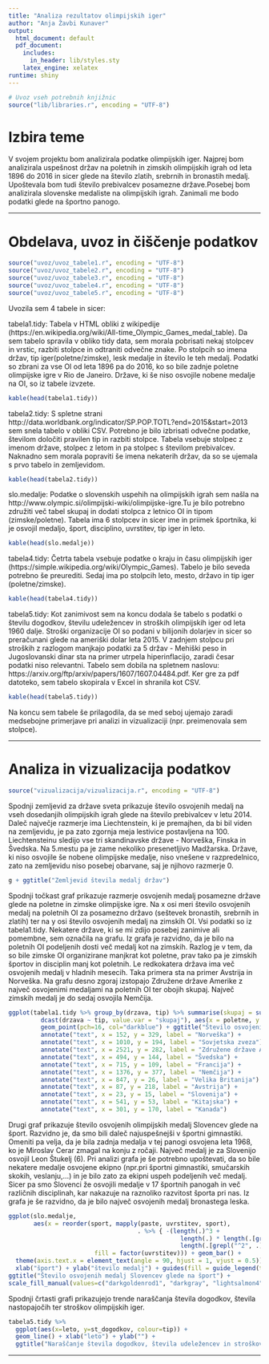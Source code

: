 ```yaml
---
title: "Analiza rezultatov olimpijskih iger"
author: "Anja Žavbi Kunaver"
output:
  html_document: default
  pdf_document:
    includes:
      in_header: lib/styles.sty
    latex_engine: xelatex
runtime: shiny
---
```


```r
# Uvoz vseh potrebnih knjižnic
source("lib/libraries.r", encoding = "UTF-8")
```

# Izbira teme

V svojem projektu bom analizirala podatke olimpijskih iger. Najprej bom analizirala uspešnost držav na poletnih in zimskih olimpijskih igrah od leta 1896 do 2016 in sicer glede na število zlatih, srebrnih in bronastih medalj. Upoštevala bom tudi število prebivalcev posamezne države.Posebej bom analizirala slovenske medaliste na olimpijskih igrah. Zanimali me bodo podatki glede na športno panogo.

***

# Obdelava, uvoz in čiščenje podatkov

```r
source("uvoz/uvoz_tabele1.r", encoding = "UTF-8")
source("uvoz/uvoz_tabele2.r", encoding = "UTF-8")
source("uvoz/uvoz_tabele3.r", encoding = "UTF-8")
source("uvoz/uvoz_tabele4.r", encoding = "UTF-8")
source("uvoz/uvoz_tabele5.r", encoding = "UTF-8")
```

Uvozila sem 4 tabele in sicer:

tabela1.tidy: Tabela v HTML obliki z wikipedije (https://en.wikipedia.org/wiki/All-time_Olympic_Games_medal_table).
Da sem tabelo spravila v obliko tidy data, sem morala pobrisati nekaj stolpcev in vrstic, razbiti stolpce in odtraniti odvečne znake. Po stolpcih so imena držav, tip iger(poletne/zimske), lesk medalje in število le teh medalj. Podatki so zbrani za vse OI od leta 1896 pa do 2016, ko so bile zadnje poletne olimpijske igre v Rio de Janeiro. Države, ki še niso osvojile nobene medalje na OI, so iz tabele izvzete.

```r
kable(head(tabela1.tidy))
```

tabela2.tidy: S spletne strani http://data.worldbank.org/indicator/SP.POP.TOTL?end=2015&start=2013 sem snela tabelo v obliki CSV. Potrebno je bilo izbrisati odvečne podatke, številom določiti pravilen tip in razbiti stolpce. Tabela vsebuje stolpec z imenom države, stolpec z letom in pa stolpec s številom prebivalcev. Naknadno sem morala popraviti še imena nekaterih držav, da so se ujemala s prvo tabelo in zemljevidom.

```r
kable(head(tabela2.tidy))
```

slo.medalje: Podatke o slovenskih uspehih na olimpijskih igrah sem našla na http://www.olympic.si/olimpijski-wiki/olimpijske-igre.Tu je bilo potrebno združiti več tabel skupaj in dodati stolpca z letnico OI in tipom (zimske/poletne). Tabela ima 6 stolpcev in sicer ime in priimek športnika, ki je osvojil medaljo, šport, disciplino, uvrstitev, tip iger in leto.

```r
kable(head(slo.medalje))
```

tabela4.tidy: Četrta tabela vsebuje podatke o kraju in času olimpijskih iger (https://simple.wikipedia.org/wiki/Olympic_Games).
Tabelo je bilo seveda potrebno še preurediti. Sedaj ima po stolpcih leto, mesto, državo in tip iger (poletne/zimske).

```r
kable(head(tabela4.tidy))
```

tabela5.tidy: Kot zanimivost sem na koncu dodala še tabelo s podatki o številu dogodkov, številu udeležencev in stroških olimpijskih iger od leta 1960 dalje. Stroški organizacije OI so podani v bilijonih dolarjev in sicer so preračunani glede na ameriški dolar leta 2015. V zadnjem stolpcu pri stroških z razlogom manjkajo podatki za 5 držav - Mehiški peso in Jugoslovanski dinar sta na primer utrpela hiperinflacijo, zaradi česar podatki niso relevantni.
Tabelo sem dobila na spletnem naslovu: https://arxiv.org/ftp/arxiv/papers/1607/1607.04484.pdf. Ker gre za pdf datoteko, sem tabelo skopirala v Excel in shranila kot CSV.

```r
kable(head(tabela5.tidy))
```

Na koncu sem tabele še prilagodila, da se med seboj ujemajo zaradi medsebojne primerjave pri analizi in vizualizaciji (npr. preimenovala sem stolpce).

***
# Analiza in vizualizacija podatkov

```r
source("vizualizacija/vizualizacija.r", encoding = "UTF-8")
```

Spodnji zemljevid za države sveta prikazuje število osvojenih medalj na vseh dosedanjih olimpijskih igrah glede na število prebivalcev v letu 2014.
Daleč največje razmerje ima Liechtenstein, ki je premajhen, da bi bil viden na zemljevidu, je pa zato zgornja meja lestivice postavljena na 100. Liechtensteinu sledijo vse tri skandinavske države - Norveška, Finska in Švedska. Na 5.mestu pa je zame nekoliko presenetljivo Madžarska.
Države, ki niso osvojile še nobene olimpijske medalje, niso vnešene v razpredelnico, zato na zemljevidu niso posebej obarvane, saj je njihovo razmerje 0.

```r
g + ggtitle("Zemljevid števila medalj držav")
```

Spodnji točkast graf prikazuje razmerje osvojenih medalj posamezne države glede na poletne in zimske olimpijske igre. Na x osi meri število osvojenih medalj na poletnih OI za posamezno državo (seštevek bronastih, srebrnih in zlatih) ter na y osi število osvojenih medalj na zimskih OI. Vsi podatki so iz tabela1.tidy. Nekatere države, ki se mi zdijo posebej zanimive ali pomembne, sem označila na grafu.
Iz grafa je razvidno, da je bilo na poletnih OI podeljenih dosti več medalj kot na zimskih. Razlog je v tem, da so bile zimske OI organizirane manjkrat kot poletne, prav tako pa je zimskih športov in disciplin manj kot poletnih. Le redkokatera država ima več osvojenih medalj v hladnih mesecih. Taka primera sta na primer Avstrija in Norveška.
Na grafu desno zgoraj izstopajo Združene države Amerike z največ osvojenimi medaljami na poletnih OI ter obojih skupaj. Največ zimskih medalj je do sedaj osvojila Nemčija.

```r
ggplot(tabela1.tidy %>% group_by(drzava, tip) %>% summarise(skupaj = sum(stevilo)) %>%
         dcast(drzava ~ tip, value.var = "skupaj"), aes(x = poletne, y = zimske)) +
         geom_point(pch=16, col="darkblue") + ggtitle("Število osvojenih medalj posamezne države") +
         annotate("text", x = 152, y = 329, label = "Norveška") +
         annotate("text", x = 1010, y = 194, label = "Sovjetska zveza") +
         annotate("text", x = 2521, y = 282, label = "Združene države Amerike") +
         annotate("text", x = 494, y = 144, label = "Švedska") +
         annotate("text", x = 715, y = 109, label = "Francija") +
         annotate("text", x = 1376, y = 377, label = "Nemčija") +
         annotate("text", x = 847, y = 26, label = "Velika Britanija") +
         annotate("text", x = 87, y = 218, label = "Avstrija") +
         annotate("text", x = 23, y = 15, label = "Slovenija") +
         annotate("text", x = 541, y = 53, label = "Kitajska") +
         annotate("text", x = 301, y = 170, label = "Kanada")
```

Drugi graf prikazuje število osvojenih olimpijskih medalj Slovencev glede na šport. Razvidno je, da smo bili daleč najuspešnejši v športni gimnastiki. Omeniti pa velja, da je bila zadnja medalja v tej panogi osvojena leta 1968, ko je Miroslav Cerar zmagal na konju z ročaji. Največ medalj je za Slovenijo osvojil Leon Štukelj (6).
Pri analizi grafa je še potrebno upoštevati, da so bile nekatere medalje osvojene ekipno (npr.pri športni gimnastiki, smučarskih skokih, veslanju,...) in je bilo zato za ekipni uspeh podeljenih več medalj.
Sicer pa smo Slovenci že osvojili medalje v 17 športnih panogah in več različnih disciplinah, kar nakazuje na raznoliko razvitost športa pri nas. Iz grafa je še razvidno, da je bilo največ osvojenih medalj bronastega leska.

```r
ggplot(slo.medalje,
       aes(x = reorder(sport, mapply(paste, uvrstitev, sport),
                                    . %>% { -(length(.)^3 +
                                                length(.) * length(.[grepl("^1", .)]) +
                                                length(.[grepl("^2", .)])) }),
                        fill = factor(uvrstitev))) + geom_bar() +
  theme(axis.text.x = element_text(angle = 90, hjust = 1, vjust = 0.5)) +
  xlab("šport") + ylab("število medalj") + guides(fill = guide_legend(title = "Uvrstitev")) +
ggtitle("Število osvojenih medalj Slovencev glede na šport") +
scale_fill_manual(values=c("darkgoldenrod1", "darkgray", "lightsalmon4"))
```

Spodnji črtasti grafi prikazujejo trende naraščanja števila dogodkov, števila nastopajočih ter stroškov olimpijskih iger.

```r
tabela5.tidy %>%
  ggplot(aes(x=leto, y=st_dogodkov, colour=tip)) +
  geom_line() + xlab("leto") + ylab("") +
  ggtitle("Naraščanje števila dogodkov, števila udeležencev in stroškov")
```

***
